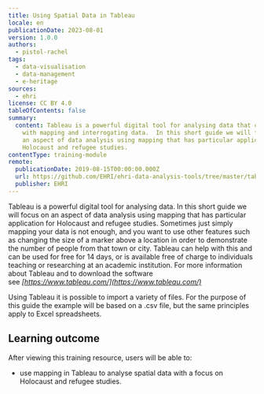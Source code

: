 ```yaml
---
title: Using Spatial Data in Tableau
locale: en
publicationDate: 2023-08-01
version: 1.0.0
authors:
  - pistol-rachel
tags:
  - data-visualisation
  - data-management
  - e-heritage
sources:
  - ehri
license: CC BY 4.0
tableOfContents: false
summary:
  content: Tableau is a powerful digital tool for analysing data that can help
    with mapping and interrogating data.  In this short guide we will focus on
    an aspect of data analysis using mapping that has particular application for
    Holocaust and refugee studies.
contentType: training-module
remote:
  publicationDate: 2019-08-15T00:00:00.000Z
  url: https://github.com/EHRI/ehri-data-analysis-tools/tree/master/tableau
  publisher: EHRI
---
```

Tableau is a powerful digital tool for analysing data. In this short guide we will focus on an aspect of data analysis using mapping that has particular application for Holocaust and refugee studies. Sometimes just simply mapping your data is not enough, and you want to use other features such as changing the size of a marker above a location in order to demonstrate the number of people from that town or city. Tableau can help with this and can be used for free for 14 days, or is available free of charge to individuals teaching or researching at an academic institution. For more information about Tableau and to download the software see *[https://www.tableau.com/](https://www.tableau.com/)*

Using Tableau it is possible to import a variety of files. For the purpose of this guide the example will be based on a .csv file, but the same principles apply to Excel spreadsheets.

## L﻿earning outcome

A﻿fter viewing this training resource, users will be able to:

* use mapping in Tableau to analyse spatial data with a focus on Holocaust and refugee studies.

<ExternalResource title="Interested in learning more?" subtitle="Check out Using Spatial Data in Tableau" url="https://github.com/EHRI/ehri-data-analysis-tools/tree/master/tableau#readme" />

